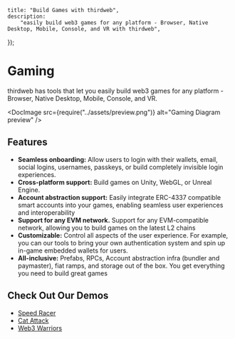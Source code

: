 

	title: "Build Games with thirdweb",
	description:
		"easily build web3 games for any platform - Browser, Native Desktop, Mobile, Console, and VR with thirdweb",
});

# Gaming

thirdweb has tools that let you easily build web3 games for any platform - Browser, Native Desktop, Mobile, Console, and VR.

<DocImage src={require("../assets/preview.png")} alt="Gaming Diagram preview" />

## Features

- **Seamless onboarding:** Allow users to login with their wallets, email, social logins, usernames, passkeys, or build completely invisible login experiences.
- **Cross-platform support:** Build games on Unity, WebGL, or Unreal Engine.
- **Account abstraction support:** Easily integrate ERC-4337 compatible smart accounts into your games, enabling seamless user experiences and interoperability
- **Support for any EVM network.** Support for any EVM-compatible network, allowing you to build games on the latest L2 chains
- **Customizable:** Control all aspects of the user experience. For example, you can our tools to bring your own authentication system and spin up in-game embedded wallets for users.
- **All-inclusive:** Prefabs, RPCs, Account abstraction infra (bundler and paymaster), fiat ramps, and storage out of the box. You get everything you need to build great games

## Check Out Our Demos

- [Speed Racer](https://github.com/thirdweb-example/unreal_demo)
- [Cat Attack](https://catattack.thirdweb.com/)
- [Web3 Warriors](https://web3warriors.thirdweb.com/)
